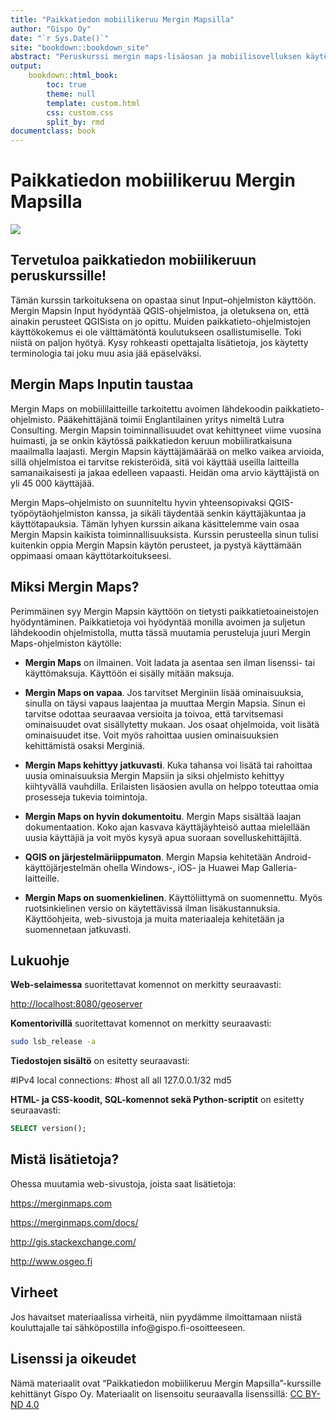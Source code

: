 ```yaml
---
title: "Paikkatiedon mobiilikeruu Mergin Mapsilla"
author: "Gispo Oy"
date: "`r Sys.Date()`"
site: "bookdown::bookdown_site"
abstract: "Peruskurssi mergin maps-lisäosan ja mobiilisovelluksen käytöstä."
output:
    bookdown::html_book:
        toc: true
        theme: null
        template: custom.html
        css: custom.css
        split_by: rmd
documentclass: book
---
```


<!-- Harjoitukset -->

# **Paikkatiedon mobiilikeruu Mergin Mapsilla**

![](img/Kansi/image1.png)

## **Tervetuloa paikkatiedon mobiilikeruun peruskurssille!**

Tämän kurssin tarkoituksena on opastaa sinut Input--ohjelmiston käyttöön. Mergin Mapsin Input hyödyntää QGIS-ohjelmistoa, ja oletuksena on, että ainakin perusteet QGISista on jo opittu. Muiden paikkatieto-ohjelmistojen käyttökokemus ei ole välttämätöntä koulutukseen osallistumiselle. Toki niistä on paljon hyötyä. Kysy rohkeasti opettajalta lisätietoja, jos käytetty terminologia tai joku muu asia jää epäselväksi.

## **Mergin Maps Inputin taustaa**

Mergin Maps on mobiililaitteille tarkoitettu avoimen lähdekoodin paikkatieto-ohjelmisto. Pääkehittäjänä toimii Englantilainen yritys nimeltä Lutra Consulting. Mergin Mapsin toiminnallisuudet ovat kehittyneet viime vuosina huimasti, ja se onkin käytössä paikkatiedon keruun mobiiliratkaisuna maailmalla laajasti. Mergin Mapsin käyttäjämäärää on melko vaikea arvioida, sillä ohjelmistoa ei tarvitse rekisteröidä, sitä voi käyttää useilla laitteilla samanaikaisesti ja jakaa edelleen vapaasti. Heidän oma arvio käyttäjistä on yli 45 000 käyttäjää.

Mergin Maps--ohjelmisto on suunniteltu hyvin yhteensopivaksi QGIS-työpöytäohjelmiston kanssa, ja sikäli täydentää senkin käyttäjäkuntaa ja käyttötapauksia. Tämän lyhyen kurssin aikana käsittelemme vain osaa Mergin Mapsin kaikista toiminnallisuuksista. Kurssin perusteella sinun tulisi kuitenkin oppia Mergin Mapsin käytön perusteet, ja pystyä käyttämään oppimaasi omaan käyttötarkoitukseesi.

## **Miksi Mergin Maps?**

Perimmäinen syy Mergin Mapsin käyttöön on tietysti paikkatietoaineistojen hyödyntäminen. Paikkatietoja voi hyödyntää monilla avoimen ja suljetun lähdekoodin ohjelmistolla, mutta tässä muutamia perusteluja juuri Mergin Maps-ohjelmiston käytölle:

-   **Mergin Maps** on ilmainen. Voit ladata ja asentaa sen ilman lisenssi- tai käyttömaksuja. Käyttöön ei sisälly mitään maksuja.

-   **Mergin Maps on vapaa**. Jos tarvitset Merginiin lisää ominaisuuksia, sinulla on täysi vapaus laajentaa ja muuttaa Mergin Mapsia. Sinun ei tarvitse odottaa seuraavaa versioita ja toivoa, että tarvitsemasi ominaisuudet ovat sisällytetty mukaan. Jos osaat ohjelmoida, voit lisätä ominaisuudet itse. Voit myös rahoittaa uusien ominaisuuksien kehittämistä osaksi Merginiä.

-   **Mergin Maps kehittyy jatkuvasti**. Kuka tahansa voi lisätä tai rahoittaa uusia ominaisuuksia Mergin Mapsiin ja siksi ohjelmisto kehittyy kiihtyvällä vauhdilla. Erilaisten lisäosien avulla on helppo toteuttaa omia prosesseja tukevia toimintoja.

-   **Mergin Maps on hyvin dokumentoitu**. Mergin Maps sisältää laajan dokumentaation. Koko ajan kasvava käyttäjäyhteisö auttaa mielellään uusia käyttäjiä ja voit myös kysyä apua suoraan sovelluskehittäjiltä.

-   **QGIS on järjestelmäriippumaton**. Mergin Mapsia kehitetään Android-käyttöjärjestelmän ohella Windows-, iOS- ja Huawei Map Galleria- laitteille.

-   **Mergin Maps on suomenkielinen**. Käyttöliittymä on suomennettu. Myös ruotsinkielinen versio on käytettävissä ilman lisäkustannuksia. Käyttöohjeita, web-sivustoja ja muita materiaaleja kehitetään ja suomennetaan jatkuvasti.

## **Lukuohje**

**Web-selaimessa** suoritettavat komennot on merkitty seuraavasti:

::: note-box
<http://localhost:8080/geoserver>
:::

**Komentorivillä** suoritettavat komennot on merkitty seuraavasti:

::: commandline-box
``` bash
sudo lsb_release -a
```
:::

**Tiedostojen sisältö** on esitetty seuraavasti:

::: file-content-box
#IPv4 local connections: #host all all 127.0.0.1/32 md5
:::

**HTML- ja CSS-koodit, SQL-komennot sekä Python-scriptit** on esitetty seuraavasti:

::: code-box
``` sql
SELECT version();
```
:::

## **Mistä lisätietoja?**

Ohessa muutamia web-sivustoja, joista saat lisätietoja:

::: note-box
<https://merginmaps.com>\
:::

::: note-box
<https://merginmaps.com/docs/>\
:::

::: note-box
<http://gis.stackexchange.com/>\
:::

::: note-box
<http://www.osgeo.fi>\
:::

## **Virheet**

Jos havaitset materiaalissa virheitä, niin pyydämme ilmoittamaan niistä kouluttajalle tai sähköpostilla info\@gispo.fi-osoitteeseen.

## **Lisenssi ja oikeudet**

Nämä materiaalit ovat "Paikkatiedon mobiilikeruu Mergin Mapsilla"-kurssille kehittänyt Gispo Oy. Materiaalit on lisensoitu seuraavalla lisenssillä: [CC BY-ND 4.0](https://creativecommons.org/licenses/by-nd/4.0/)
